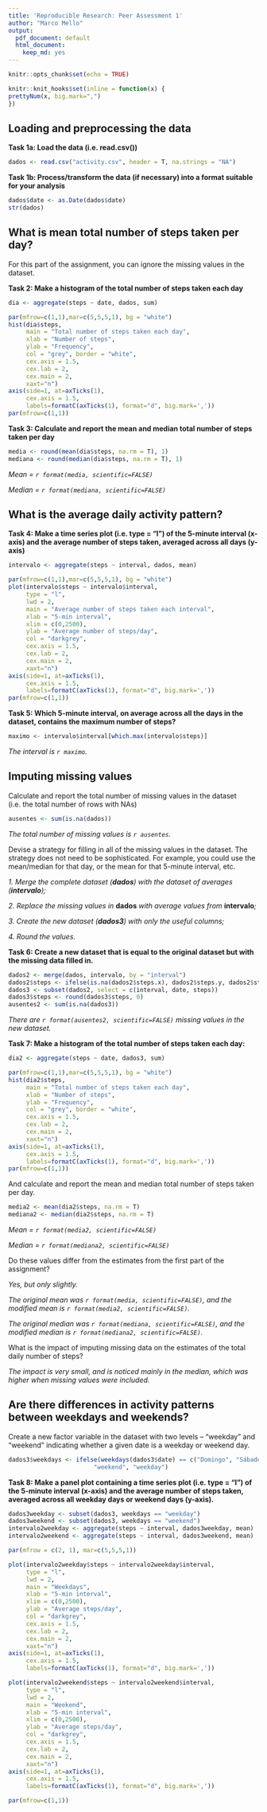 ```yaml
---
title: 'Reproducible Research: Peer Assessment 1'
author: "Marco Mello"
output:
  pdf_document: default
  html_document:
    keep_md: yes
---
```


```r
knitr::opts_chunk$set(echo = TRUE)

knitr::knit_hooks$set(inline = function(x) {
prettyNum(x, big.mark=",")
})
```



## Loading and preprocessing the data

**Task 1a: Load the data (i.e. read.csv())**

```r
dados <- read.csv("activity.csv", header = T, na.strings = "NA")
```


**Task 1b: Process/transform the data (if necessary) into a format suitable for your analysis**

```r
dados$date <- as.Date(dados$date)
str(dados)
```


## What is mean total number of steps taken per day?

For this part of the assignment, you can ignore the missing values in the dataset.

**Task 2: Make a histogram of the total number of steps taken each day**


```r
dia <- aggregate(steps ~ date, dados, sum)

par(mfrow=c(1,1),mar=c(5,5,5,1), bg = "white")
hist(dia$steps,
     main = "Total number of steps taken each day", 
     xlab = "Number of steps", 
     ylab = "Frequency",
     col = "grey", border = "white",
     cex.axis = 1.5, 
     cex.lab = 2, 
     cex.main = 2,
     xaxt="n")
axis(side=1, at=axTicks(1),
     cex.axis = 1.5,
     labels=formatC(axTicks(1), format="d", big.mark=','))
par(mfrow=c(1,1))
```

**Task 3: Calculate and report the mean and median total number of steps taken per day**

```r
media <- round(mean(dia$steps, na.rm = T), 1)
mediana <- round(median(dia$steps, na.rm = T), 1)
```

*Mean = `r format(media, scientific=FALSE)`*

*Median = `r format(mediana, scientific=FALSE)`*


## What is the average daily activity pattern?

**Task 4: Make a time series plot (i.e. type = "l") of the 5-minute interval (x-axis) and the average number of steps taken, averaged across all days (y-axis)**

```r
intervalo <- aggregate(steps ~ interval, dados, mean)

par(mfrow=c(1,1),mar=c(5,5,5,1), bg = "white")
plot(intervalo$steps ~ intervalo$interval,
     type = "l",
     lwd = 2,
     main = "Average number of steps taken each interval", 
     xlab = "5-min interval", 
     xlim = c(0,2500),
     ylab = "Average number of steps/day",
     col = "darkgrey",
     cex.axis = 1.5, 
     cex.lab = 2, 
     cex.main = 2,
     xaxt="n")
axis(side=1, at=axTicks(1),
     cex.axis = 1.5,
     labels=formatC(axTicks(1), format="d", big.mark=','))
par(mfrow=c(1,1))

```


**Task 5: Which 5-minute interval, on average across all the days in the dataset, contains the maximum number of steps?**

```r
maximo <- intervalo$interval[which.max(intervalo$steps)]
```

*The interval is `r maximo`.*


## Imputing missing values

Calculate and report the total number of missing values in the dataset (i.e. the total number of rows with NAs)

```r
ausentes <- sum(is.na(dados))
```

*The total number of missing values is `r ausentes`.*


Devise a strategy for filling in all of the missing values in the dataset. The strategy does not need to be sophisticated. For example, you could use the mean/median for that day, or the mean for that 5-minute interval, etc.

*1. Merge the complete dataset (**dados**) with the dataset of averages (**intervalo**);*

*2. Replace the missing values in* **dados** *with average values from* **intervalo***;*

*3. Create the new dataset (**dados3**) with only the useful columns;*

*4. Round the values.*
 
**Task 6: Create a new dataset that is equal to the original dataset but with the missing data filled in.**

```r
dados2 <- merge(dados, intervalo, by = "interval")
dados2$steps <- ifelse(is.na(dados2$steps.x), dados2$steps.y, dados2$steps.x)
dados3 <- subset(dados2, select = c(interval, date, steps))
dados3$steps <- round(dados3$steps, 0)
ausentes2 <- sum(is.na(dados3))
```

*There are `r format(ausentes2, scientific=FALSE)` missing values in the new dataset.*


**Task 7: Make a histogram of the total number of steps taken each day:**

```r
dia2 <- aggregate(steps ~ date, dados3, sum)

par(mfrow=c(1,1),mar=c(5,5,5,1), bg = "white")
hist(dia2$steps,
     main = "Total number of steps taken each day", 
     xlab = "Number of steps", 
     ylab = "Frequency",
     col = "grey", border = "white",
     cex.axis = 1.5, 
     cex.lab = 2, 
     cex.main = 2,
     xaxt="n")
axis(side=1, at=axTicks(1),
     cex.axis = 1.5,
     labels=formatC(axTicks(1), format="d", big.mark=','))
par(mfrow=c(1,1))
```


And calculate and report the mean and median total number of steps taken per day. 

```r
media2 <- mean(dia2$steps, na.rm = T)
mediana2 <- median(dia2$steps, na.rm = T)
```

*Mean = `r format(media2, scientific=FALSE)`*

*Median = `r format(mediana2, scientific=FALSE)`*


Do these values differ from the estimates from the first part of the assignment? 

*Yes, but only slightly.*

*The original mean was `r format(media, scientific=FALSE)`, and the modified mean is `r format(media2, scientific=FALSE)`.*

*The original median was `r format(mediana, scientific=FALSE)`, and the modified median is `r format(mediana2, scientific=FALSE)`.*


What is the impact of imputing missing data on the estimates of the total daily number of steps?

*The impact is very small, and is noticed mainly in the median, which was higher when missing values were included.*


## Are there differences in activity patterns between weekdays and weekends?

Create a new factor variable in the dataset with two levels -- "weekday" and "weekend" indicating whether a given date is a weekday or weekend day.

```r
dados3$weekdays <- ifelse(weekdays(dados3$date) == c("Domingo", "Sábado"),
                        "weekend", "weekday")
```


**Task 8: Make a panel plot containing a time series plot (i.e. type = "l") of the 5-minute interval (x-axis) and the average number of steps taken, averaged across all weekday days or weekend days (y-axis).**

```r
dados3weekday <- subset(dados3, weekdays == "weekday")
dados3weekend <- subset(dados3, weekdays == "weekend")
intervalo2weekday <- aggregate(steps ~ interval, dados3weekday, mean)
intervalo2weekend <- aggregate(steps ~ interval, dados3weekend, mean)

par(mfrow = c(2, 1), mar=c(5,5,5,1))

plot(intervalo2weekday$steps ~ intervalo2weekday$interval,
     type = "l",
     lwd = 2,
     main = "Weekdays", 
     xlab = "5-min interval", 
     xlim = c(0,2500),
     ylab = "Average steps/day",
     col = "darkgrey",
     cex.axis = 1.5, 
     cex.lab = 2, 
     cex.main = 2,
     xaxt="n")
axis(side=1, at=axTicks(1),
     cex.axis = 1.5,
     labels=formatC(axTicks(1), format="d", big.mark=','))

plot(intervalo2weekend$steps ~ intervalo2weekend$interval,
     type = "l",
     lwd = 2,
     main = "Weekend", 
     xlab = "5-min interval", 
     xlim = c(0,2500),
     ylab = "Average steps/day",
     col = "darkgrey",
     cex.axis = 1.5, 
     cex.lab = 2, 
     cex.main = 2,
     xaxt="n")
axis(side=1, at=axTicks(1),
     cex.axis = 1.5,
     labels=formatC(axTicks(1), format="d", big.mark=','))

par(mfrow=c(1,1))

```

